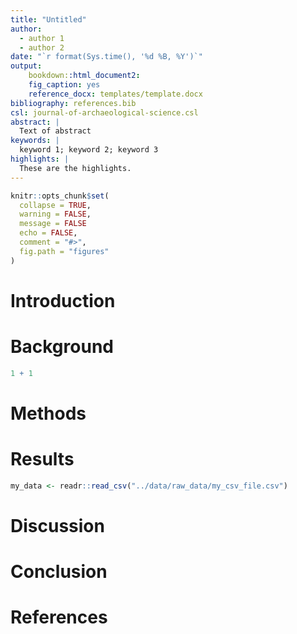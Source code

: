 ```yaml
---
title: "Untitled"
author:
  - author 1
  - author 2
date: "`r format(Sys.time(), '%d %B, %Y')`"
output: 
    bookdown::html_document2:
    fig_caption: yes
    reference_docx: templates/template.docx
bibliography: references.bib
csl: journal-of-archaeological-science.csl
abstract: |
  Text of abstract
keywords: |
  keyword 1; keyword 2; keyword 3
highlights: |
  These are the highlights. 
---
```



<!-- This is the format for text comments that will be ignored during renderings. Do not put R code in these comments because it will not be ignored. -->

```r
knitr::opts_chunk$set(
  collapse = TRUE,
  warning = FALSE,
  message = FALSE
  echo = FALSE,
  comment = "#>",
  fig.path = "figures"
)
```

# Introduction

# Background

```r
1 + 1
```

# Methods

# Results

```r
my_data <- readr::read_csv("../data/raw_data/my_csv_file.csv")
```


# Discussion

# Conclusion

# References 
